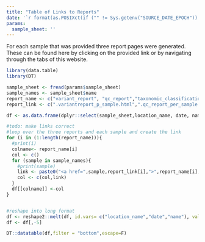 ```yaml
---
title: "Table of Links to Reports"
date: '`r format(as.POSIXct(if ("" != Sys.getenv("SOURCE_DATE_EPOCH")) { as.numeric(Sys.getenv("SOURCE_DATE_EPOCH")) } else { Sys.time() }, origin="1970-01-01"), "%Y-%m-%d %H:%M:%S")`'
params:
  sample_sheet: ''
---
```







For each sample that was provided three report pages were generated. These can be found here by clicking on the provided link or by navigating through the tabs of this website.

```r
library(data.table)
library(DT)
```


```r

sample_sheet <- fread(params$sample_sheet)
sample_names <- sample_sheet$name
report_name <- c("variant_report", "qc_report","taxonomic_classification")
report_link <- c(".variantreport_p_sample.html",".qc_report_per_sample.html",".taxonomic_classification.html")

```


```r
df <- as.data.frame(dplyr::select(sample_sheet,location_name, date, name))

#todo: make links correct
#loop over the three reports and each sample and create the link
for (i in (1:length(report_name))){
  #print(i)
  colname<- report_name[i]
  col <- c()
  for (sample in sample_names){
    #print(sample)
    link <- paste0("<a href=",sample,report_link[i],">",report_name[i],"</a>")
    col <- c(col,link)
  }
  df[[colname]] <-col
}


#reshape into long format
df <- reshape2::melt(df, id.vars= c("location_name","date","name"), value.name = "link")
df <- df[,-5]
```

```r
DT::datatable(df,filter = "bottom",escape=F)

```
